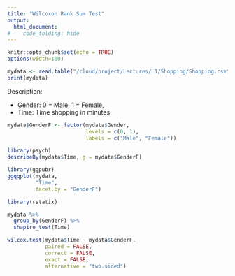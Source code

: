 ```yaml
---
title: "Wilcoxon Rank Sum Test"
output:
  html_document:
#    code_folding: hide
---
```

```r
knitr::opts_chunk$set(echo = TRUE)
options(width=100)
```

```r
mydata <- read.table("/cloud/project/Lectures/L1/Shopping/Shopping.csv", header=TRUE, sep=";", dec=",")
print(mydata)
```
Description:

- Gender: 0 = Male, 1 = Female,
- Time: Time shopping in minutes


```r
mydata$GenderF <- factor(mydata$Gender, 
                         levels = c(0, 1), 
                         labels = c("Male", "Female"))
```

```r
library(psych)
describeBy(mydata$Time, g = mydata$GenderF)
```

```r

library(ggpubr)
ggqqplot(mydata,
         "Time",
         facet.by = "GenderF")
```

```r
library(rstatix)

mydata %>%
  group_by(GenderF) %>%
  shapiro_test(Time)
```



```r
wilcox.test(mydata$Time ~ mydata$GenderF,
            paired = FALSE,
            correct = FALSE,
            exact = FALSE,
            alternative = "two.sided")
```

